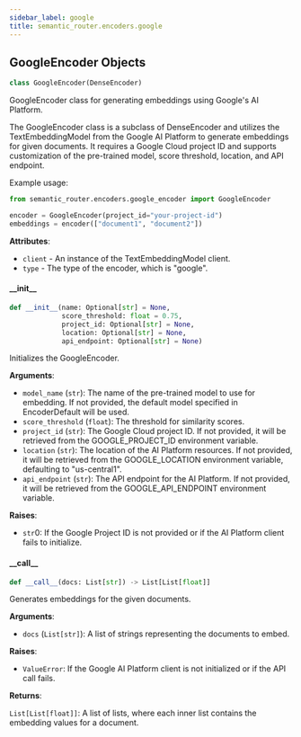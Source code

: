 ```yaml
---
sidebar_label: google
title: semantic_router.encoders.google
---
```


## GoogleEncoder Objects

```python
class GoogleEncoder(DenseEncoder)
```

GoogleEncoder class for generating embeddings using Google&#x27;s AI Platform.

The GoogleEncoder class is a subclass of DenseEncoder and utilizes the TextEmbeddingModel from the
Google AI Platform to generate embeddings for given documents. It requires a Google Cloud project ID
and supports customization of the pre-trained model, score threshold, location, and API endpoint.

Example usage:


```python
from semantic_router.encoders.google_encoder import GoogleEncoder

encoder = GoogleEncoder(project_id="your-project-id")
embeddings = encoder(["document1", "document2"])
```

**Attributes**:

- `client` - An instance of the TextEmbeddingModel client.
- `type` - The type of the encoder, which is &quot;google&quot;.

#### \_\_init\_\_

```python
def __init__(name: Optional[str] = None,
             score_threshold: float = 0.75,
             project_id: Optional[str] = None,
             location: Optional[str] = None,
             api_endpoint: Optional[str] = None)
```

Initializes the GoogleEncoder.

**Arguments**:

- `model_name` (`str`): The name of the pre-trained model to use for embedding.
If not provided, the default model specified in EncoderDefault will
be used.
- `score_threshold` (`float`): The threshold for similarity scores.
- `project_id` (`str`): The Google Cloud project ID.
If not provided, it will be retrieved from the GOOGLE_PROJECT_ID
environment variable.
- `location` (`str`): The location of the AI Platform resources.
If not provided, it will be retrieved from the GOOGLE_LOCATION
environment variable, defaulting to &quot;us-central1&quot;.
- `api_endpoint` (`str`): The API endpoint for the AI Platform.
If not provided, it will be retrieved from the GOOGLE_API_ENDPOINT
environment variable.

**Raises**:

- `str`0: If the Google Project ID is not provided or if the AI Platform
client fails to initialize.

#### \_\_call\_\_

```python
def __call__(docs: List[str]) -> List[List[float]]
```

Generates embeddings for the given documents.

**Arguments**:

- `docs` (`List[str]`): A list of strings representing the documents to embed.

**Raises**:

- `ValueError`: If the Google AI Platform client is not initialized or if the
API call fails.

**Returns**:

`List[List[float]]`: A list of lists, where each inner list contains the embedding values for a
document.

